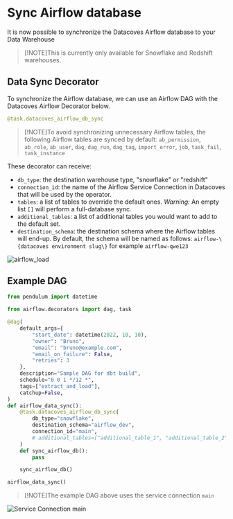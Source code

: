 # Sync Airflow database

It is now possible to synchronize the Datacoves Airflow database to your Data Warehouse

> [!NOTE]This is currently only available for Snowflake and Redshift warehouses.

## Data Sync Decorator

To synchronize the Airflow database, we can use an Airflow DAG with the Datacoves Airflow Decorator below.

```python
@task.datacoves_airflow_db_sync
``` 

> [!NOTE]To avoid synchronizing unnecessary Airflow tables, the following Airflow tables are synced by default: `ab_permission`, `ab_role`, `ab_user`, `dag`, `dag_run`, `dag_tag`, `import_error`, `job`, `task_fail`, `task_instance`

These decorator can receive:

- `db_type`: the destination warehouse type, "snowflake" or "redshift"
- `connection_id`: the name of the Airflow Service Connection in Datacoves that will be used by the operator. 
- `tables`: a list of tables to override the default ones. _Warning:_ An empty list `[]` will perform a full-database sync.
- `additional_tables`: a list of additional tables you would want to add to the default set.
- `destination_schema`: the destination schema where the Airflow tables will end-up. By default, the schema will be named as follows: `airflow-\{datacoves environment slug\}` for example `airflow-qwe123`

![airflow_load](assets/service_connection_airflow_raw.png)
## Example DAG

```python
from pendulum import datetime

from airflow.decorators import dag, task

@dag(
    default_args={
        "start_date": datetime(2022, 10, 10),
        "owner": "Bruno",
        "email": "bruno@example.com",
        "email_on_failure": False,
        "retries": 3
    },
    description="Sample DAG for dbt build",
    schedule="0 0 1 */12 *",
    tags=["extract_and_load"],
    catchup=False,
)
def airflow_data_sync():
    @task.datacoves_airflow_db_sync(
        db_type="snowflake",
        destination_schema="airflow_dev",
        connection_id="main",
        # additional_tables=["additional_table_1", "additional_table_2"],
    )
    def sync_airflow_db():
        pass

    sync_airflow_db()

airflow_data_sync()
```

> [!NOTE]The example DAG above uses the service connection `main`

![Service Connection main](assets/service_connections_main.png)